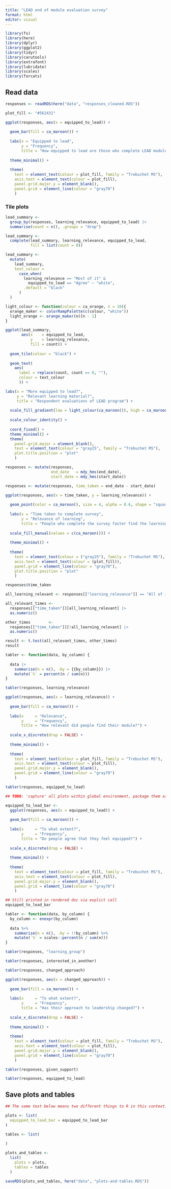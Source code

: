 ```yaml
---
title: "LEAD end of module evaluation survey"
format: html
editor: visual
---
```


```r
library(fs)
library(here)
library(dplyr)
library(ggplot2)
library(tidyr)
library(carutools)
library(extrafont)
library(lubridate)
library(scales)
library(forcats)
```

## Read data

```r
responses <- readRDS(here("data", "responses_cleaned.RDS"))
```

```r

plot_fill <- "#562431"

ggplot(responses, aes(x = equipped_to_lead)) +
  
  geom_bar(fill = ca_maroon()) +
  
  labs(x = "Equipped to lead",
       y = "Frequency",
       title = "How equipped to lead are those who complete LEAD modules?") +
  
  theme_minimal() +
  
  theme(
    text = element_text(colour = plot_fill, family = "Trebuchet MS"),
    axis.text = element_text(colour = plot_fill),
    panel.grid.major.y = element_blank(),
    panel.grid = element_line(colour = "gray70")
    )
```

### Tile plots

```r

lead_summary <-
  group_by(responses, learning_relevance, equipped_to_lead) |> 
  summarise(count = n(), .groups = "drop")

lead_summary <- 
  complete(lead_summary, learning_relevance, equipped_to_lead,
           fill = list(count = 0))

lead_summary <- 
  mutate(
    lead_summary,
    text_colour = 
      case_when(
        learning_relevance == "Most of it" &
          equipped_to_lead == "Agree" ~ "white",
        .default = "black"
      )
  )

light_colour <- function(colour = ca_orange, n = 10){
  orange_maker <- colorRampPalette(c(colour, "white"))
  light_orange <- orange_maker(n)[n - 1]
}

ggplot(lead_summary,
       aes(x    = equipped_to_lead,
           y    = learning_relevance,
           fill = count)) +
  
  geom_tile(colour = "black") +
  
  geom_text(
    aes(
      label = replace(count, count == 0, ""),
      colour = text_colour
      )) +

labs(x = "More equipped to lead?",
     y = "Relevant learning material?",
     title = "Respondent evaluations of LEAD program") + 
  
  scale_fill_gradient(low = light_colour(ca_maroon()), high = ca_maroon()) +
  
  scale_colour_identity() +
  
  coord_fixed() + 
  theme_minimal() +
  theme(
    panel.grid.major = element_blank(),
    text = element_text(colour = "gray25", family = "Trebuchet MS"),
    plot.title.position = "plot"
    )
```

```r

responses <- mutate(responses,
                    end_date   = mdy_hms(end_date),
                    start_date = mdy_hms(start_date))

responses <- mutate(responses, time_taken = end_date - start_date)
```

```r

ggplot(responses, aes(x = time_taken, y = learning_relevance)) +
  
  geom_point(color = ca_maroon(), size = 4, alpha = 0.6, shape = "square") + 
  
  labs(x = "Time taken to complete survey",
       y = "Relevance of learning",
       title = "People who complete the survey faster find the learning less relevant") +
  
  scale_fill_manual(values = c(ca_maroon())) +
  
  theme_minimal() +
  
  theme(
    text = element_text(colour = ("gray25"), family = "Trebuchet MS"),
    axis.text = element_text(colour = (plot_fill)),
    panel.grid = element_line(colour = "gray70"),
    plot.title.position = "plot"
    )
```

```r

responses$time_taken

all_learning_relevant <- responses[["learning_relevance"]] == "All of it"

all_relevant_times <-
  responses[["time_taken"]][all_learning_relevant] |> 
  as.numeric()

other_times        <-
  responses[["time_taken"]][!all_learning_relevant] |> 
  as.numeric()

result <- t.test(all_relevant_times, other_times)
result
```

```r
  
tabler <- function(data, by_column) {
  
  data |>
    summarise(n = n(), .by = {{by_column}}) |>
    mutate(`%` = percent(n / sum(n)))
}

tabler(responses, learning_relevance)
```

```r

ggplot(responses, aes(x = learning_relevance)) +
    
  geom_bar(fill = ca_maroon()) +
    
  labs(x     = "Relevance",
       y     = "Frequency",
       title = "How relevant did people find their module?") +
    
  scale_x_discrete(drop = FALSE) +
  
  theme_minimal() +
  
  theme(
    text = element_text(colour = plot_fill, family = "Trebuchet MS"),
    axis.text = element_text(colour = plot_fill),
    panel.grid.major.y = element_blank(),
    panel.grid = element_line(colour = "gray70")
    )
```

```r
tabler(responses, equipped_to_lead)
```

```r

## TODO: 'capture' all plots within global environment, package them as a list and save as RDS. Demonstrated w/ this plot.

equipped_to_lead_bar <-
  ggplot(responses, aes(x = equipped_to_lead)) +
  
  geom_bar(fill = ca_maroon()) +
    
  labs(x     = "To what extent?",
       y     = "Frequency",
       title = "Do people agree that they feel equipped?") +
    
  scale_x_discrete(drop = FALSE) +
  
  theme_minimal() +
  
  theme(
    text = element_text(colour = plot_fill, family = "Trebuchet MS"),
    axis.text = element_text(colour = plot_fill),
    panel.grid.major.y = element_blank(),
    panel.grid = element_line(colour = "gray70")
    )

## Still printed in rendered doc via explict call
equipped_to_lead_bar
```

```r

tabler <- function(data, by_column) {
  by_column <- enexpr(by_column)
  
  data %>%
    summarise(n = n(), .by = !!by_column) %>%
    mutate(`%` = scales::percent(n / sum(n)))
}

tabler(responses, "learning_group")
```

```r
tabler(responses, interested_in_another)
```

```r
tabler(responses, changed_approach)
```

```r

ggplot(responses, aes(x = changed_approach)) +
    
  geom_bar(fill = ca_maroon()) +
    
  labs(x     = "To what extent?",
       y     = "Frequency",
       title = "Has their approach to leadership changed?") +
    
  scale_x_discrete(drop = FALSE) +
  
  theme_minimal() +
  
  theme(
    text = element_text(colour = plot_fill, family = "Trebuchet MS"),
    axis.text = element_text(colour = plot_fill),
    panel.grid.major.y = element_blank(),
    panel.grid = element_line(colour = "gray70")
    )
```

```r
tabler(responses, given_support)
```

```r
tabler(responses, equipped_to_lead)
```

## Save plots and tables

```r

## The same text below means two different things to R in this context. Do you understand what they are? If you're not sure, try changing one or more of them and examining 'plots'

plots <- list(
  equipped_to_lead_bar = equipped_to_lead_bar
)

tables <- list(
  
)

plots_and_tables <- 
  list(
    plots = plots, 
    tables = tables
  )

saveRDS(plots_and_tables, here("data", "plots-and-tables.RDS"))
```
